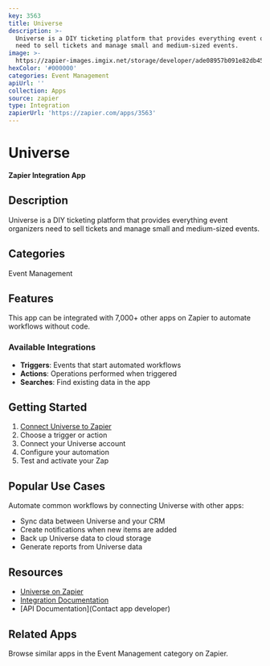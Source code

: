 ```yaml
---
key: 3563
title: Universe
description: >-
  Universe is a DIY ticketing platform that provides everything event organizers
  need to sell tickets and manage small and medium-sized events.
image: >-
  https://zapier-images.imgix.net/storage/developer/ade08957b091e82db452f25e34d4f97d_3.png?auto=format%2Ccompress&ixlib=python-3.0.0&q=50
hexColor: '#000000'
categories: Event Management
apiUrl: ''
collection: Apps
source: zapier
type: Integration
zapierUrl: 'https://zapier.com/apps/3563'
---
```

# Universe

**Zapier Integration App**

## Description

Universe is a DIY ticketing platform that provides everything event organizers need to sell tickets and manage small and medium-sized events.

## Categories

Event Management

## Features

This app can be integrated with 7,000+ other apps on Zapier to automate workflows without code.

### Available Integrations

- **Triggers**: Events that start automated workflows
- **Actions**: Operations performed when triggered
- **Searches**: Find existing data in the app

## Getting Started

1. [Connect Universe to Zapier](https://zapier.com/apps/3563)
2. Choose a trigger or action
3. Connect your Universe account
4. Configure your automation
5. Test and activate your Zap

## Popular Use Cases

Automate common workflows by connecting Universe with other apps:

- Sync data between Universe and your CRM
- Create notifications when new items are added
- Back up Universe data to cloud storage
- Generate reports from Universe data

## Resources

- [Universe on Zapier](https://zapier.com/apps/3563)
- [Integration Documentation](https://zapier.com/apps/3563/integrations)
- [API Documentation](Contact app developer)

## Related Apps

Browse similar apps in the Event Management category on Zapier.
